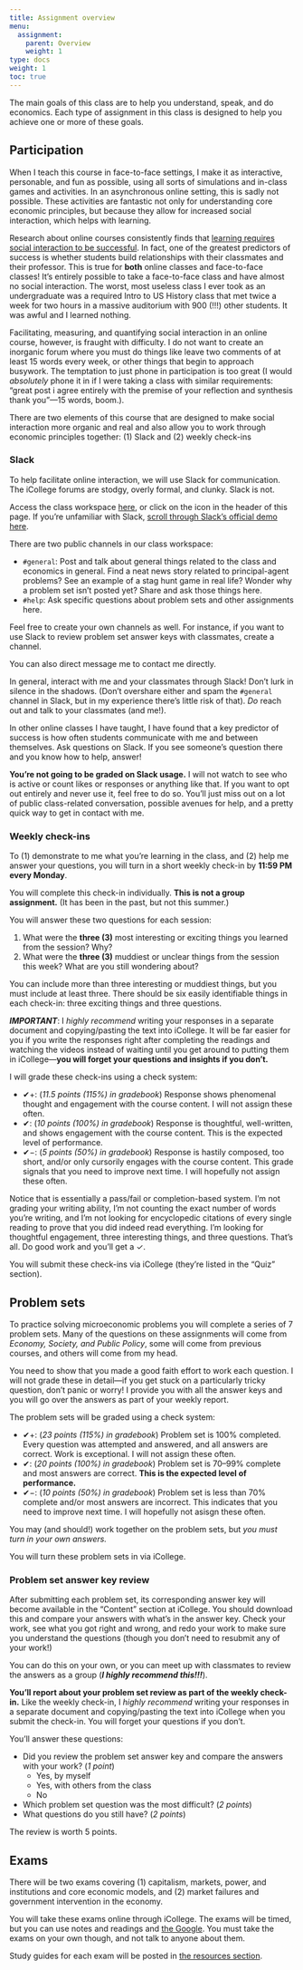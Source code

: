 ```yaml
---
title: Assignment overview
menu:
  assignment:
    parent: Overview
    weight: 1
type: docs
weight: 1
toc: true
---
```



The main goals of this class are to help you understand, speak, and do economics. Each type of assignment in this class is designed to help you achieve one or more of these goals.


## Participation

When I teach this course in face-to-face settings, I make it as interactive, personable, and fun as possible, using all sorts of simulations and in-class games and activities. In an asynchronous online setting, this is sadly not possible. These activities are fantastic not only for understanding core economic principles, but because they allow for increased social interaction, which helps with learning.

Research about online courses consistently finds that [learning requires social interaction to be successful](https://www.tandfonline.com/doi/full/10.1080/15512169.2016.1155994). In fact, one of the greatest predictors of success is whether students build relationships with their classmates and their professor. This is true for **both** online classes and face-to-face classes! It's entirely possible to take a face-to-face class and have almost no social interaction. The worst, most useless class I ever took as an undergraduate was a required Intro to US History class that met twice a week for two hours in a massive auditorium with 900 (!!!) other students. It was awful and I learned nothing.

Facilitating, measuring, and quantifying social interaction in an online course, however, is fraught with difficulty. I do not want to create an inorganic forum where you must do things like leave two comments of at least 15 words every week, or other things that begin to approach busywork. The temptation to just phone in participation is too great (I would *absolutely* phone it in if I were taking a class with similar requirements: "great post i agree entirely with the premise of your reflection and synthesis thank you"—15 words, boom.).

There are two elements of this course that are designed to make social interaction more organic and real and also allow you to work through economic principles together: (1) Slack and (2) weekly check-ins

### Slack

To help facilitate online interaction, we will use Slack for communication. The iCollege forums are stodgy, overly formal, and clunky. Slack is not. 

Access the class workspace [here](https://gsuecons23.slack.com), or click on the [<i class="fab fa-slack"></i>](https://gsuecons23.slack.com) icon in the header of this page. If you're unfamiliar with Slack, [scroll through Slack's official demo here](https://slackdemo.com/).

There are two public channels in our class workspace:

- `#general`: Post and talk about general things related to the class and economics in general. Find a neat news story related to principal-agent problems? See an example of a stag hunt game in real life? Wonder why a problem set isn't posted yet? Share and ask those things here.
- `#help`: Ask specific questions about problem sets and other assignments here.

Feel free to create your own channels as well. For instance, if you want to use Slack to review problem set answer keys with classmates, create a channel. 

You can also direct message me to contact me directly.

In general, interact with me and your classmates through Slack! Don't lurk in silence in the shadows. (Don't overshare either and spam the `#general` channel in Slack, but in my experience there's little risk of that). *Do* reach out and talk to your classmates (and me!). 

In other online classes I have taught, I have found that a key predictor of success is how often students communicate with me and between themselves. Ask questions on Slack. If you see someone's question there and you know how to help, answer! 

**You're not going to be graded on Slack usage.** I will not watch to see who is active or count likes or responses or anything like that. If you want to opt out entirely and never use it, feel free to do so. You'll just miss out on a lot of public class-related conversation, possible avenues for help, and a pretty quick way to get in contact with me.


### Weekly check-ins

To (1) demonstrate to me what you're learning in the class, and (2) help me answer your questions, you will turn in a short weekly check-in by **11:59 PM every Monday**.

You will complete this check-in individually. **This is not a group assignment.** (It has been in the past, but not this summer.)

You will answer these two questions for each session:

1. What were the **three (3)** most interesting or exciting things you learned from the session? Why?
2. What were the **three (3)** muddiest or unclear things from the session this week? What are you still wondering about?    

You can include more than three interesting or muddiest things, but you must include at least three. There should be six easily identifiable things in each check-in: three exciting things and three questions.

***IMPORTANT***: I *highly recommend* writing your responses in a separate document and copying/pasting the text into iCollege. It will be far easier for you if you write the responses right after completing the readings and watching the videos instead of waiting until you get around to putting them in iCollege—**you will forget your questions and insights if you don't.**

I will grade these check-ins using a check system:

- ✔+: (*11.5 points (115%) in gradebook*) Response shows phenomenal thought and engagement with the course content. I will not assign these often.
- ✔: (*10 points (100%) in gradebook*) Response is thoughtful, well-written, and shows engagement with the course content. This is the expected level of performance.
- ✔−: (*5 points (50%) in gradebook*) Response is hastily composed, too short, and/or only cursorily engages with the course content. This grade signals that you need to improve next time. I will hopefully not assign these often.

Notice that is essentially a pass/fail or completion-based system. I'm not grading your writing ability, I'm not counting the exact number of words you're writing, and I'm not looking for encyclopedic citations of every single reading to prove that you did indeed read everything. I'm looking for thoughtful engagement, three interesting things, and three questions. That's all. Do good work and you'll get a ✓.

You will submit these check-ins via iCollege (they're listed in the "Quiz" section).


## Problem sets

To practice solving microeconomic problems you will complete a series of 7 problem sets. Many of the questions on these assignments will come from *Economy, Society, and Public Policy*, some will come from previous courses, and others will come from my head.

You need to show that you made a good faith effort to work each question. I will not grade these in detail—if you get stuck on a particularly tricky question, don't panic or worry! I provide you with all the answer keys and you will go over the answers as part of your weekly report.

The problem sets will be graded using a check system:

- ✔+: (*23 points (115%) in gradebook*)  Problem set is 100% completed. Every question was attempted and answered, and all answers are correct. Work is exceptional. I will not assign these often.
- ✔: (*20 points (100%) in gradebook*) Problem set is 70–99% complete and most answers are correct. **This is the expected level of performance.**
- ✔−: (*10 points (50%) in gradebook*) Problem set is less than 70% complete and/or most answers are incorrect. This indicates that you need to improve next time. I will hopefully not asisgn these often.

You may (and should!) work together on the problem sets, but *you must turn in your own answers.*

You will turn these problem sets in via iCollege. 

### Problem set answer key review

After submitting each problem set, its corresponding answer key will become available in the "Content" section at iCollege. You should download this and compare your answers with what's in the answer key. Check your work, see what you got right and wrong, and redo your work  to make sure you understand the questions (though you don't need to resubmit any of your work!)

You can do this on your own, or you can meet up with classmates to review the answers as a group (***I highly recommend this!!!***). 

**You'll report about your problem set review as part of the weekly check-in.** Like the weekly check-in, I *highly recommend* writing your responses in a separate document and copying/pasting the text into iCollege when you submit the check-in. You will forget your questions if you don't. 

You'll answer these questions:

- Did you review the problem set answer key and compare the answers with your work? (*1 point*)
    - Yes, by myself
    - Yes, with others from the class
    - No
- Which problem set question was the most difficult? (*2 points*)
- What questions do you still have? (*2 points*)

The review is worth 5 points.


## Exams

There will be two exams covering (1) capitalism, markets, power, and institutions and core economic models, and (2) market failures and government intervention in the economy.

You will take these exams online through iCollege. The exams will be timed, but you can use notes and readings and [the Google](https://www.youtube.com/watch?v=AQ45fO1uiOQ). You must take the exams on your own though, and not talk to anyone about them.

Study guides for each exam will be posted in [the resources section](/resource/).

